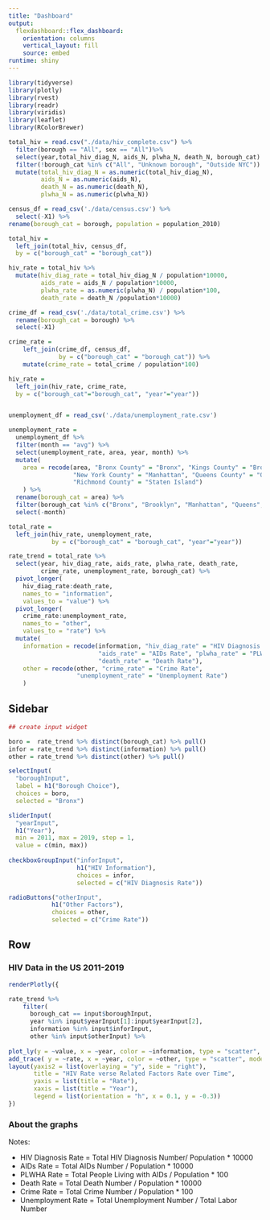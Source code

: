 ```yaml
---
title: "Dashboard"
output: 
  flexdashboard::flex_dashboard:
    orientation: columns
    vertical_layout: fill
    source: embed
runtime: shiny
---
```


```r
library(tidyverse)
library(plotly)
library(rvest)
library(readr)
library(viridis)
library(leaflet)
library(RColorBrewer)

```


```r
total_hiv = read.csv("./data/hiv_complete.csv") %>% 
  filter(borough == "All", sex == "All")%>% 
  select(year,total_hiv_diag_N, aids_N, plwha_N, death_N, borough_cat) %>%
  filter(!borough_cat %in% c("All", "Unknown borough", "Outside NYC")) %>%
  mutate(total_hiv_diag_N = as.numeric(total_hiv_diag_N),
         aids_N = as.numeric(aids_N),
         death_N = as.numeric(death_N),
         plwha_N = as.numeric(plwha_N))

census_df = read_csv('./data/census.csv') %>% 
  select(-X1) %>% 
rename(borough_cat = borough, population = population_2010)

total_hiv =
  left_join(total_hiv, census_df, 
  by = c("borough_cat" = "borough_cat")) 

hiv_rate = total_hiv %>% 
  mutate(hiv_diag_rate = total_hiv_diag_N / population*10000,
         aids_rate = aids_N / population*10000,
         plwha_rate = as.numeric(plwha_N) / population*100,
         death_rate = death_N /population*10000)

crime_df = read_csv('./data/total_crime.csv') %>%
  rename(borough_cat = borough) %>%
  select(-X1)

crime_rate = 
    left_join(crime_df, census_df, 
              by = c("borough_cat" = "borough_cat")) %>%
    mutate(crime_rate = total_crime / population*100)

hiv_rate =
  left_join(hiv_rate, crime_rate, 
  by = c("borough_cat"="borough_cat", "year"="year"))


unemployment_df = read_csv('./data/unemployment_rate.csv')

unemployment_rate = 
  unemployment_df %>% 
  filter(month == "avg") %>% 
  select(unemployment_rate, area, year, month) %>% 
  mutate(
    area = recode(area, "Bronx County" = "Bronx", "Kings County" = "Brooklyn", 
                  "New York County" = "Manhattan", "Queens County" = "Queens", 
                  "Richmond County" = "Staten Island")
    ) %>%
  rename(borough_cat = area) %>%
  filter(borough_cat %in% c("Bronx", "Brooklyn", "Manhattan", "Queens","Staten Island")) %>% 
  select(-month)

total_rate = 
  left_join(hiv_rate, unemployment_rate, 
            by = c("borough_cat" = "borough_cat", "year"="year"))

rate_trend = total_rate %>%
  select(year, hiv_diag_rate, aids_rate, plwha_rate, death_rate,
         crime_rate, unemployment_rate, borough_cat) %>%
  pivot_longer(
    hiv_diag_rate:death_rate,
    names_to = "information", 
    values_to = "value") %>%
  pivot_longer(
    crime_rate:unemployment_rate,
    names_to = "other", 
    values_to = "rate") %>%
  mutate(
    information = recode(information, "hiv_diag_rate" = "HIV Diagnosis Rate", 
                         "aids_rate" = "AIDs Rate", "plwha_rate" = "PLWHA Rate", 
                         "death_rate" = "Death Rate"),
    other = recode(other, "crime_rate" = "Crime Rate",
                   "unemployment_rate" = "Unemployment Rate")
    ) 
```
  
Sidebar {.sidebar}
-----------------------------------------------------------------------

```r
## create input widget

boro =  rate_trend %>% distinct(borough_cat) %>% pull()
infor = rate_trend %>% distinct(information) %>% pull()
other = rate_trend %>% distinct(other) %>% pull()

selectInput(
  "boroughInput",
  label = h1("Borough Choice"),
  choices = boro,
  selected = "Bronx")

sliderInput(
  "yearInput",
  h1("Year"),
  min = 2011, max = 2019, step = 1, 
  value = c(min, max))
  
checkboxGroupInput("inforInput",
                   h1("HIV Information"),
                   choices = infor,
                   selected = c("HIV Diagnosis Rate"))

radioButtons("otherInput",
            h1("Other Factors"),
            choices = other,
            selected = c("Crime Rate"))

```

Row {data-height=650}
-----------------------------------------------------------------------
### HIV Data in the US 2011-2019

```r

renderPlotly({

rate_trend %>% 
    filter(
      borough_cat == input$boroughInput,
      year %in% input$yearInput[1]:input$yearInput[2],
      information %in% input$inforInput,
      other %in% input$otherInput) %>%
    
plot_ly(y = ~value, x = ~year, color = ~information, type = "scatter", mode = "lines") %>%
add_trace( y = ~rate, x = ~year, color = ~other, type = "scatter", mode = "lines", yaxis = "y2") %>%
layout(yaxis2 = list(overlaying = "y", side = "right"),
       title = "HIV Rate verse Related Factors Rate over Time",
       yaxis = list(title = "Rate"),
       xaxis = list(title = "Year"),
       legend = list(orientation = "h", x = 0.1, y = -0.3))
})
```

### About the graphs

Notes:

* HIV Diagnosis Rate = Total HIV Diagnosis Number/ Population * 10000
* AIDs Rate = Total AIDs Number / Population * 10000
* PLWHA Rate = Total People Living with AIDs / Population * 100
* Death Rate = Total Death Number / Population * 10000
* Crime Rate = Total Crime Number / Population * 100
* Unemployment Rate = Total Unemployment Number / Total Labor Number
